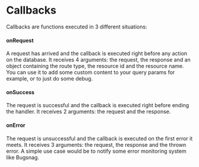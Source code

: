 # Callbacks

Callbacks are functions executed in 3 different situations:

#### onRequest

A request has arrived and the callback is executed right before any action on the database. It receives 4 arguments: the request, the response and an object containing the route type, the resource id and the resource name.
You can use it to add some custom content to your query params for example, or to just do some debug.

#### onSuccess

The request is successful and the callback is executed right before ending the handler. It receives 2 arguments: the request and the response.

#### onError

The request is unsuccessful and the callback is executed on the first error it meets. It receives 3 arguments: the request, the response and the thrown error.
A simple use case would be to notify some error monitoring system like Bugsnag.
